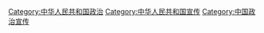 [[Category:中华人民共和国政治|Category:中华人民共和国政治]]
[[Category:中华人民共和国宣传|Category:中华人民共和国宣传]]
[[Category:中国政治宣传|Category:中国政治宣传]]